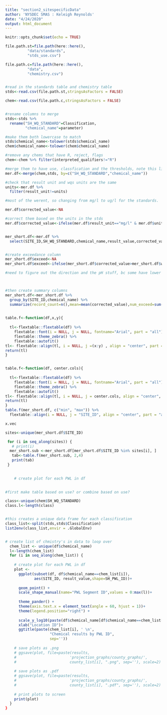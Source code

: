 ```yaml
---
title: "section2_sitespecificData"
author: 'NYSDEC SMAS : Keleigh Reynolds'
date: "4/24/2020"
output: html_document
---
```


```r
knitr::opts_chunk$set(echo = TRUE)
```

```r

file.path.st=file.path(here::here(),
          "data/standards",
          "stds_use.csv")

file.path.c=file.path(here::here(),
          "data",
          "chemistry.csv")


#read in the standards table and chemistry table
stds<-read.csv(file.path.st,stringsAsFactors = FALSE)

chem<-read.csv(file.path.c,stringsAsFactors = FALSE)



```

```r
#rename columns to merge
stds<-stds %>% 
  rename("SH_WQ_STANDARD"=Classification,
         "chemical_name"=parameter)

#make them both lowercase to match
stds$chemical_name<-tolower(stds$chemical_name)
chem$chemical_name<-tolower(chem$chemical_name)

#remove any chems that have R, reject, flags
chem<-chem %>% filter(interpreted_qualifiers!="R")

#merge them to have use, classfication and the thresholds, note this limits some of teh data set.
mer.df<-merge(chem,stds, by=c("SH_WQ_STANDARD","chemical_name"))

#check that result unit and wqs units are the same
units<-mer.df %>% 
  filter(result_unit!=units)

#most of the werent, so changing from mg/l to ug/l for the standards.

mer.df$corrected_value<-NA

#correct them based on the units in the stds
mer.df$corrected_value<-ifelse(mer.df$result_unit=="mg/l" & mer.df$units=="ug/L",mer.df$result_value*1000,mer.df$result_value)


mer_short.df<-mer.df %>% 
  select(SITE_ID,SH_WQ_STANDARD,chemical_name,result_value,corrected_value,result_unit,wqs.numeric,units,wqs.violation.direction,wqs.narrative,calculation.,params.for.calcs.1,params.for.calcs.2)


#create exceedance column
mer_short.df$exceed<-NA
mer_short.df$exceed<-ifelse(mer_short.df$corrected_value>mer_short.df$wqs.numeric,1,0)

#need to figure out the direction and the pH stuff, bc some have lower limits



#then create summary columns
mer_short.df<-mer_short.df %>% 
  group_by(SITE_ID,chemical_name) %>% 
  summarize(record_count=n(),mean=mean(corrected_value),num_exceed=sum(exceed),min=min(corrected_value),max=max(corrected_value,median=median(corrected_value)))
  
```

```r

table.f<-function(df,x,y){
 
  tl<-flextable::flextable(df) %>% 
    flextable::font(i = NULL, j = NULL, fontname="Arial", part = "all") %>% 
    flextable::theme_zebra() %>% 
    flextable::autofit()
tl<- flextable::align(tl, i = NULL, j =(x:y) , align = "center", part = "all")
return(tl)
}


table.f<-function(df, center.cols){
 
  tl<-flextable::flextable(df) %>% 
    flextable::font(i = NULL, j = NULL, fontname="Arial", part = "all") %>% 
    flextable::theme_zebra() %>% 
    flextable::autofit()
tl<- flextable::align(tl, i = NULL, j = center.cols, align = "center", part = "all")
return(tl)
}
table.f(mer_short.df, c("min", "max")) %>% 
  flextable::align(i = NULL, j = "SITE_ID", align = "center", part = "all")

x.vec

sites<-unique(mer_short.df$SITE_ID)

 for (i in seq_along(sites)) { 
   # print(i)
  mer_short.sub <-mer_short.df[mer_short.df$SITE_ID %in% sites[i], ]
   tab<-table.f(mer_short.sub, 2,4)
   print(tab)
 }

    
    # create plot for each PWL in df 
    
```



```r
#first make table based on use? or combine based on use? 

class<-unique(chem$SH_WQ_STANDARD)
class.l<-length(class)


#this creates a unique data frame for each classification
class_list<-split(stds,stds$Classification)
list2env(class_list,envir = .GlobalEnv)



```

```r
# create list of chmistry's in data to loop over 
  chem_list <- unique(df$chemical_name)
  l<-length(chem_list)
  for (i in seq_along(chem_list)) { 
    
    # create plot for each PWL in df 
    plot <- 
      ggplot(subset(df, df$chemical_name==chem_list[i]),
             aes(SITE_ID, result_value,shape=SH_PWL_ID))+ 
      
      geom_point() +
      scale_shape_manual(name="PWL Segment ID",values = 0:max(l))+
      
      theme_pander() +
      theme(axis.text.x = element_text(angle = 60, hjust = 1))+
      theme(legend.position="right") + 
      
      scale_y_log10(paste(df$chemical_name[df$chemical_name==chem_list[i]],"(log10)",df$result_unit[df$chemical_name==chem_list[i]])) + 
      xlab("Location ID")+
      ggtitle(paste(chem_list[i], ' \n', 
                    "Chemical results by PWL ID",
                    sep=''))
    
    # save plots as .png
    # ggsave(plot, file=paste(results, 
    #                        'projection_graphs/county_graphs/',
    #                        county_list[i], ".png", sep=''), scale=2)
   
    # save plots as .pdf
    # ggsave(plot, file=paste(results, 
    #                        'projection_graphs/county_graphs/',
    #                        county_list[i], ".pdf", sep=''), scale=2)
    
    # print plots to screen
    print(plot)
  }
}
```



